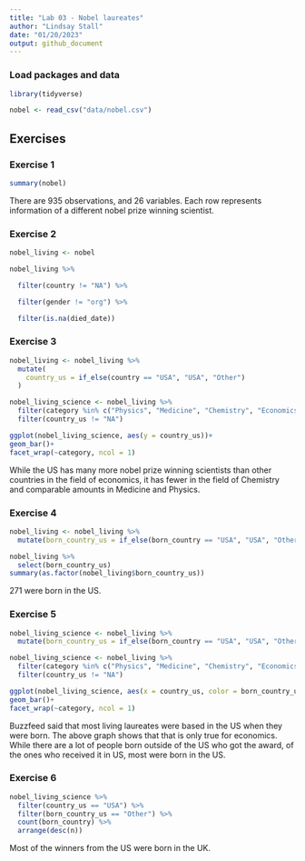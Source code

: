 ```yaml
---
title: "Lab 03 - Nobel laureates"
author: "Lindsay Stall"
date: "01/20/2023"
output: github_document
---
```


### Load packages and data

```r
library(tidyverse) 
```

```r
nobel <- read_csv("data/nobel.csv")
```

## Exercises

### Exercise 1

```r
summary(nobel)
```


There are 935 observations, and 26 variables. Each row represents information of a different nobel prize winning scientist.

### Exercise 2

```r
nobel_living <- nobel

nobel_living %>% 

  filter(country != "NA") %>%

  filter(gender != "org") %>%

  filter(is.na(died_date))
```


### Exercise 3

```r
nobel_living <- nobel_living %>%
  mutate(
    country_us = if_else(country == "USA", "USA", "Other")
  )
```

```r
nobel_living_science <- nobel_living %>%
  filter(category %in% c("Physics", "Medicine", "Chemistry", "Economics"))%>%
  filter(country_us != "NA")
```


```r
ggplot(nobel_living_science, aes(y = country_us))+
geom_bar()+
facet_wrap(~category, ncol = 1)
```
While the US has many more nobel prize winning scientists than other countries in the field of economics, it has fewer in the field of Chemistry and comparable amounts in Medicine and Physics. 


### Exercise 4
```r
nobel_living <- nobel_living %>%
  mutate(born_country_us = if_else(born_country == "USA", "USA", "Other"))
```

```r
nobel_living %>%
  select(born_country_us)
summary(as.factor(nobel_living$born_country_us))
```
 271 were born in the US.

### Exercise 5

```r
nobel_living_science <- nobel_living %>%
  mutate(born_country_us = if_else(born_country == "USA", "USA", "Other"))
```

```r
nobel_living_science <- nobel_living %>% 
  filter(category %in% c("Physics", "Medicine", "Chemistry", "Economics"))%>%
  filter(country_us != "NA")
```


```r
ggplot(nobel_living_science, aes(x = country_us, color = born_country_us, fill= born_country_us))+
geom_bar()+
facet_wrap(~category, ncol = 1)

```

Buzzfeed said that most living laureates  were based in the US when they were born. The above graph shows that that is only true for economics. While there are a lot of people born outside of the US who got the award, of the ones who received it in US, most were born in the US.

### Exercise 6

```r
nobel_living_science %>%
  filter(country_us == "USA") %>%
  filter(born_country_us == "Other") %>%
  count(born_country) %>%
  arrange(desc(n))
```
Most of the winners from the US were born in the UK.

